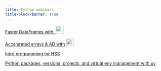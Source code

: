```yaml
---
title: Python webinars
title-block-banner: true
---
```


:::{layout="[5, 5, 5, 5]"}

:::{.card .mb-3}

:::{.card-body2}

[Faster DataFrames with &nbsp;![](img/logo_polars.png){width="1.8em" fig-alt="noshadow"}](wb_polars.qmd){.card-title-ws .stretched-link}

:::

:::

:::{.card .mb-3}

:::{.card-body2}

[Accelerated arrays & AD with ![](img/logo_jax.png){width="1.7em" fig-alt="noshadow"}](wb_jax.qmd){.card-title-ws .stretched-link}

:::

:::

:::{.card .mb-3}

:::{.card-body2}

[Intro programming for HSS](wb_hss_prog.qmd){.card-title-ws .stretched-link}

:::

:::

:::{.card .mb-3}

:::{.card-body2}

[Python packages, versions, projects, and virtual env management with uv](wb_uv.qmd){.card-title-ws .stretched-link}

:::

:::

:::
